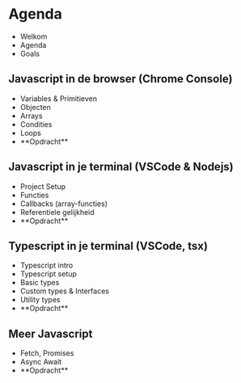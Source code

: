 
# Agenda

- <Link to="/">Welkom</Link>
- <Link to="/welkom/agenda">Agenda</Link>
- <Link to="/welkom/goals">Goals</Link>

## Javascript in de browser (Chrome Console)

- <Link to="/javascript-browser/variables-primitieven/">Variables & Primitieven</Link>
- <Link to="/javascript-browser/objecten">Objecten</Link>
- <Link to="/javascript-browser/arrays">Arrays</Link>
- <Link to="/javascript-browser/conditions">Condities</Link>
- <Link to="/javascript-browser/loops">Loops</Link>
- <Link to="/javascript-browser/opdracht">**Opdracht**</Link>

## Javascript in je terminal (VSCode & Nodejs)

- <Link to="/javascript-vscode/project-setup">Project Setup</Link>
- <Link to="/javascript-vscode/functies">Functies</Link>
- <Link to="/javascript-vscode/callbacks-array-functies">Callbacks (array-functies)</Link>
- <Link to="/javascript-vscode/referentiele-gelijkheid">Referentiele gelijkheid</Link>
- <Link to="/javascript-vscode/opdracht">**Opdracht**</Link>

## Typescript in je terminal (VSCode, tsx)

- <Link to="/typescript-vscode/typescript-intro">Typescript intro</Link>
- <Link to="/typescript-vscode/typescript-setup">Typescript setup</Link>
- <Link to="/typescript-vscode/basic-types">Basic types</Link>
- <Link to="/typescript-vscode/custom-types-interfaces">Custom types & Interfaces</Link>
- <Link to="/typescript-vscode/utility-types">Utility types</Link>
- <Link to="/typescript-vscode/opdracht">**Opdracht**</Link>

## Meer Javascript

- <Link to="/async-await/fetch-promises">Fetch, Promises</Link>
- <Link to="/async-await/async-await">Async Await</Link>
- <Link to="/async-await/opdracht">**Opdracht**</Link>
